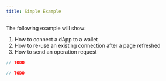 ```yaml
---
title: Simple Example
---
```




The following example will show:

1. How to connect a dApp to a wallet
2. How to re-use an existing connection after a page refreshed
3. How to send an operation request



<!-- embedme example-simple.beacon.ts -->

```ts live
// TODO
```

<!-- embedme example-simple.taquito.ts -->

```ts live
// TODO
```



